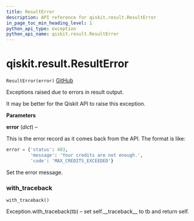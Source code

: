 ```yaml
---
title: ResultError
description: API reference for qiskit.result.ResultError
in_page_toc_min_heading_level: 1
python_api_type: exception
python_api_name: qiskit.result.ResultError
---
```


# qiskit.result.ResultError

<span id="qiskit.result.ResultError" />

`ResultError(error)` [GitHub](https://github.com/qiskit/qiskit/tree/stable/0.17/qiskit/result/exceptions.py "view source code")

Exceptions raised due to errors in result output.

It may be better for the Qiskit API to raise this exception.

**Parameters**

**error** (*dict*) –

This is the error record as it comes back from the API. The format is like:

```python
error = {'status': 403,
         'message': 'Your credits are not enough.',
         'code': 'MAX_CREDITS_EXCEEDED'}
```

Set the error message.

### with\_traceback

<span id="qiskit.result.ResultError.with_traceback" />

`with_traceback()`

Exception.with\_traceback(tb) – set self.\_\_traceback\_\_ to tb and return self.

